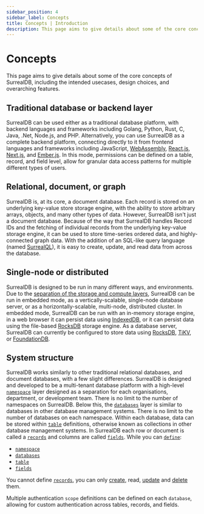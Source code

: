 ```yaml
---
sidebar_position: 4
sidebar_label: Concepts
title: Concepts | Introduction
description: This page aims to give details about some of the core concepts of SurrealDB, including the intended usecases, design choices, and overarching features.
---
```


# Concepts

This page aims to give details about some of the core concepts of SurrealDB, including the intended usecases, design choices, and overarching features.

## Traditional database or backend layer
SurrealDB can be used either as a traditional database platform, with backend languages and frameworks including Golang, Python, Rust, C, Java, .Net, Node.js, and PHP. Alternatively, you can use SurrealDB as a complete backend platform, connecting directly to it from frontend languages and frameworks including JavaScript, [WebAssembly](https://webassembly.org/), [React.js](https://react.dev/), [Next.js](https://nextjs.org/), and [Ember.js](https://emberjs.com/). In this mode, permissions can be defined on a table, record, and field level, allow for granular data access patterns for multiple different types of users.

## Relational, document, or graph
SurrealDB is, at its core, a document database. Each record is stored on an underlying key-value store storage engine, with the ability to store arbitrary arrays, objects, and many other types of data. However, SurrealDB isn't just a document database. Because of the way that SurrealDB handles Record IDs and the fetching of individual records from the underlying key-value storage engine, it can be used to store time-series ordered data, and highly-connected graph data. With the addition of an SQL-like query language (named [SurrealQL](/docs/surrealdb/2.x/surrealql)), it is easy to create, update, and read data from across the database.

## Single-node or distributed
SurrealDB is designed to be run in many different ways, and environments. Due to the [separation of the storage and compute layers](/docs/surrealdb/2.x/introduction/architecture), SurrealDB can be run in embedded mode, as a vertically-scalable, single-node database server, or as a horizontally-scalable, multi-node, distributed cluster. In embedded mode, SurrealDB can be run with an in-memory storage engine, in a web browser it can persist data using [IndexedDB](https://web.dev/indexeddb/), or it can persist data using the file-based [RocksDB](https://rocksdb.org/) storage engine. As a database server, SurrealDB can currently be configured to store data using [RocksDB](https://rocksdb.org/), [TiKV](https://tikv.org/), or [FoundationDB](https://www.foundationdb.org/).

## System structure
SurrealDB works similarly to other traditional relational databases, and document databases, with a few slight differences. SurrealDB is designed and developed to be a multi-tenant database platform with a high-level [`namespace`](/docs/surrealdb/2.x/surrealql/statements/define/namespace) layer designed as a separation for each organisations, department, or development team. There is no limit to the number of namespaces on SurrealDB. Below this, the [`databases`](/docs/surrealdb/2.x/surrealql/statements/define/database) layer is similar to databases in other database management systems. There is no limit to the number of databases on each namespace. Within each database, data can be stored within [`table`](/docs/surrealdb/2.x/surrealql/statements/define/table) definitions, otherwise known as collections in other database management systems. In SurrealDB each row or document is called a [`records`](/docs/surrealdb/2.x/surrealql/datamodel/ids) and columns are called [`fields`](/docs/surrealdb/2.x/surrealql/statements/define/field). While you can [`define`](/docs/surrealdb/2.x/surrealql/statements/define):

- [`namespace`](/docs/surrealdb/2.x/surrealql/statements/define/namespace)
- [`databases`](/docs/surrealdb/2.x/surrealql/statements/define/database)
- [`table`](/docs/surrealdb/2.x/surrealql/statements/define/table)
- [`fields`](/docs/surrealdb/2.x/surrealql/statements/define/field)

You cannot define [`records`](/docs/surrealdb/2.x/surrealql/datamodel/ids), you can only [create](/docs/surrealdb/2.x/surrealql/statements/create), read, [update](/docs/surrealdb/2.x/surrealql/statements/update) and [delete](/docs/surrealdb/2.x/surrealql/statements/delete) them.

Multiple authentication `scope` definitions can be defined on each `database`, allowing for custom authentication across tables, records, and fields.
